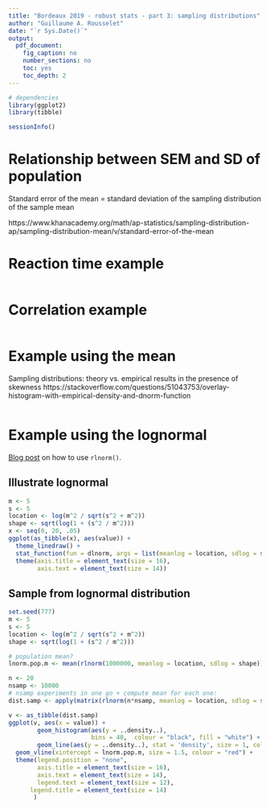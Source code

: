 ```yaml
---
title: "Bordeaux 2019 - robust stats - part 3: sampling distributions"
author: "Guillaume A. Rousselet"
date: "`r Sys.Date()`"
output:
  pdf_document:
    fig_caption: no
    number_sections: no
    toc: yes
    toc_depth: 2
---
```


```r
# dependencies
library(ggplot2)
library(tibble)
```

```r
sessionInfo()
```

# Relationship between SEM and SD of population

Standard error of the mean = standard deviation of the sampling distribution of the sample mean

https://www.khanacademy.org/math/ap-statistics/sampling-distribution-ap/sampling-distribution-mean/v/standard-error-of-the-mean

# Reaction time example
```r

```

# Correlation example
```r

```

# Example using the mean

Sampling distributions:
theory vs. empirical results in the presence of skewness
https://stackoverflow.com/questions/51043753/overlay-histogram-with-empirical-density-and-dnorm-function

```r

```

# Example using the lognormal

[Blog post](https://msalganik.wordpress.com/2017/01/21/making-sense-of-the-rlnorm-function-in-r/) on how to use `rlnorm()`.

## Illustrate lognormal
```r
m <- 5
s <- 5
location <- log(m^2 / sqrt(s^2 + m^2))
shape <- sqrt(log(1 + (s^2 / m^2)))
x <- seq(0, 20, .05)
ggplot(as_tibble(x), aes(value)) +
  theme_linedraw() +
  stat_function(fun = dlnorm, args = list(meanlog = location, sdlog = shape), size = 1) +
  theme(axis.title = element_text(size = 16),
        axis.text = element_text(size = 14))
```

## Sample from lognormal distribution 
```r
set.seed(777)
m <- 5
s <- 5
location <- log(m^2 / sqrt(s^2 + m^2))
shape <- sqrt(log(1 + (s^2 / m^2)))

# population mean?
lnorm.pop.m <- mean(rlnorm(1000000, meanlog = location, sdlog = shape))

n <- 20
nsamp <- 10000
# nsamp experiments in one go + compute mean for each one:
dist.samp <- apply(matrix(rlnorm(n*nsamp, meanlog = location, sdlog = shape), nrow = nsamp), 1, mean)

v <- as_tibble(dist.samp) 
ggplot(v, aes(x = value)) +
        geom_histogram(aes(y = ..density..), 
                       bins = 40,  colour = "black", fill = "white") +
        geom_line(aes(y = ..density..), stat = 'density', size = 1, colour = "orange1") +  
  geom_vline(xintercept = lnorm.pop.m, size = 1.5, colour = "red") + 
  theme(legend.position = "none",
        axis.title = element_text(size = 16),
        axis.text = element_text(size = 14),
        legend.text = element_text(size = 12),
      legend.title = element_text(size = 14)
       )
```


